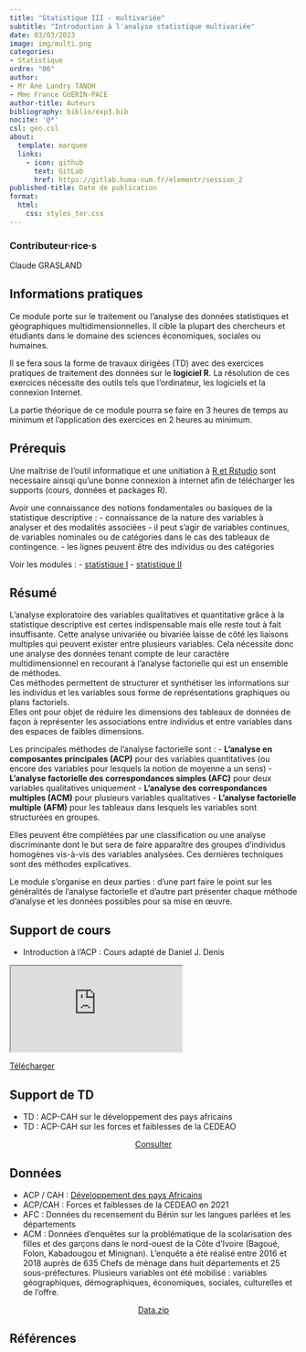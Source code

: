 ```yaml
---
title: "Statistique III - multivariée"
subtitle: "Introduction à l'analyse statistique multivariée"
date: 03/03/2023
image: img/multi.png
categories: 
- Statistique
ordre: "06" 
author: 
- Mr Ané Landry TANOH
- Mme France GUERIN-PACE
author-title: Auteurs
bibliography: biblio/exp3.bib
nocite: '@*'
csl: geo.csl
about:
  template: marquee
  links:
    - icon: github
      text: GitLab
      href: https://gitlab.huma-num.fr/elementr/session_2
published-title: Date de publication 
format:
  html: 
    css: styles_ter.css
---
```


::: {#contrib}
### Contributeur·rice·s

Claude GRASLAND
:::

## <i class="bi bi-info-circle"></i> Informations pratiques

Ce module porte sur le traitement ou l'analyse des données statistiques et géographiques multidimensionnelles. Il cible la plupart des chercheurs et étudiants dans le domaine des sciences économiques, sociales ou humaines.

Il se fera sous la forme de travaux dirigées (TD) avec des exercices pratiques de traitement des données sur le **logiciel R**. La résolution de ces exercices nécessite des outils tels que l'ordinateur, les logiciels et la connexion Internet.

La partie théorique de ce module pourra se faire en 3 heures de temps au minimum et l'application des exercices en 2 heures au minimum.

## <i class="bi bi-ui-checks-grid"></i> Prérequis

Une maîtrise de l'outil informatique et une unitiation à [R et Rstudio](out1_r.qmd) sont necessaire ainsqi qu'une bonne connexion à internet afin de télécharger les supports (cours, données et packages R).

Avoir une connaissance des notions fondamentales ou basiques de la statistique descriptive : - connaissance de la nature des variables à analyser et des modalités associées - il peut s'agir de variables continues, de variables nominales ou de catégories dans le cas des tableaux de contingence. - les lignes peuvent être des individus ou des catégories

Voir les modules : - [statistique I](exp1_uni.qmd) - [statistique II](exp2_biv.qmd)

## <i class="bi bi-bookmark"></i> Résumé

L'analyse exploratoire des variables qualitatives et quantitative grâce à la statistique descriptive est certes indispensable mais elle reste tout à fait insuffisante. Cette analyse univariée ou bivariée laisse de côté les liaisons multiples qui peuvent exister entre plusieurs variables. Cela nécessite donc une analyse des données tenant compte de leur caractère multidimensionnel en recourant à l'analyse factorielle qui est un ensemble de méthodes.\
Ces méthodes permettent de structurer et synthétiser les informations sur les individus et les variables sous forme de représentations graphiques ou plans factoriels.\
Elles ont pour objet de réduire les dimensions des tableaux de données de façon à représenter les associations entre individus et entre variables dans des espaces de faibles dimensions.

Les principales méthodes de l'analyse factorielle sont : - **L'analyse en composantes principales (ACP)** pour des variables quantitatives (ou encore des variables pour lesquels la notion de moyenne a un sens) - **L'analyse factorielle des correspondances simples (AFC)** pour deux variables qualitatives uniquement - **L'analyse des correspondances multiples (ACM)** pour plusieurs variables qualitatives - **L'analyse factorielle multiple (AFM)** pour les tableaux dans lesquels les variables sont structurées en groupes.

Elles peuvent être complétées par une classification ou une analyse discriminante dont le but sera de faire apparaître des groupes d'individus homogènes vis-à-vis des variables analysées. Ces dernières techniques sont des méthodes explicatives.

Le module s'organise en deux parties : d'une part faire le point sur les généralités de l'analyse factorielle et d'autre part présenter chaque méthode d'analyse et les données possibles pour sa mise en œuvre.

## <i class="bi bi-person-video3"></i> Support de cours

-   Introduction à l'ACP : Cours adapté de Daniel J. Denis

<object class="slide" data="support/introR_seance2_diapo.pdf" type="application/pdf">

<iframe class="slide" src="https://meghan.rbind.io/slides/neair/neair.html#/title-slide">

</iframe>

::: {#url}
<i class="bi bi-cloud-arrow-down-fill"></i> [Télécharger</i>]()
:::

</object>

## <i class="bi bi-person-video3"></i> Support de TD

-   TD : ACP-CAH sur le développement des pays africains
-   TD : ACP-CAH sur les forces et faiblesses de la CEDEAO

<center><a href="" class="btn btn-warning" role="button" aria-disabled="true"><i class="bi bi-eye"></i> Consulter</a></center>

## <i class="bi bi-clipboard-data"></i> Données

-   ACP / CAH : [Développement des pays Africains](../donnees/dev_afric_2018.qmd)
-   ACP/CAH : Forces et faiblesses de la CEDEAO en 2021
-   AFC : Données du recensement du Bénin sur les langues parlées et les départements
-   ACM : Données d'enquêtes sur la problématique de la scolarisation des filles et des garçons dans le nord-ouest de la Côte d'Ivoire (Bagoué, Folon, Kabadougou et Minignan). L'enquête a été réalisé entre 2016 et 2018 auprès de 635 Chefs de ménage dans huit départements et 25 sous-préfectures. Plusieurs variables ont été mobilisé : variables géographiques, démographiques, économiques, sociales, culturelles et de l'offre.

<center><a href="" class="btn btn-info" role="button" aria-disabled="true"><i class="bi bi-cloud-arrow-down"></i> Data.zip</a></center>

## <i class="bi bi-file-earmark-text"></i> Références

::: {#refs}
:::

